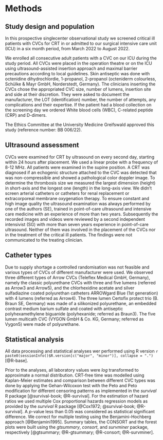 # Methods

## Study design and population

In this prospective singlecenter observational study we screened
critical ill patients with CVCs for CRT
in or admitted to our surgical intensive care unit (ICU)
in a six month period, from March 2022 to August 2022.

We enrolled all consecutive adult patients with a CVC on our ICU during the study period.
All CVCs were placed in the operation theatre or on the ICU using ultrasound-assisted insertion approach and maximal barrier precautions according to local guidelines.
Skin antiseptic was done with octenidine dihydrochlordie, 1-propanol, 2-propanol (octeniderm colourless, Schülke & Mayr GmbH, Norderstedt, Germany).
The clinicians inserting the CVCs chose the appropriated CVC size, number of lumens, insertion site and side at their discretion.
They were asked to document the manufacturer, the LOT (identification) number, the number of attempts, any complications and their expertise.
If the patient had a blood collection on the screening day we ordered White blood cells (WBC), C-related peptide (CRP) and D-dimers.

The Ethics Committee at the University Medicine Greifswald
approved this study (reference number: BB 006/22).

## Ultrasound assessment

CVCs were examined for CRT by ultrasound on every second day, starting within 24 hours after placement.
We used a linear probe with a frequency of 8-12 MHz.
All patients were examined in the supine position.
A CRT was diagnosed if an echogenic structure attached to the CVC was detected that was non-compressible and showed a pathological color doppler image.
To determine the thrombosis size we measured the largest dimension (height) in short-axis and the longest one (length) in the long-axis view.
We didn't screen arterial catheters or catheters for renal replacement or extracorporeal membrane oxygenation therapy.
To ensure constant and high image quality the ultrasound examination was always performed by one of the authors (SE),
trained in point-of-care ultrasound and intensive care medicine with an experience of more than two years.
Subsequently the recorded images and videos were reviewed by a second independent intensivist (SG) with more than seven years experience in point-of-care ultrasound.
Neither of them was involved in the placement of the CVCs nor in the treatment of the critical ill patients.
The findings were not communicated to the treating clinician.

## Catheter types

Due to supply shortage a controlled randomisation was not feasible and various types of CVCs of different manufacturer were used.
We observed three different types of Arrow CVCs (Teleflex Medical GmbH, Germany), namely the classic polyurethane CVCs with three and five lumens (referred as Arrow3 and Arrow5), and the chlorhexidine acetate and silver sulfadiazine coated polyurethan catheters ARROWgard Blue (1st generation) with 4 lumens (referred as Arrow4).
The three lumen Certofix protect trio (B. Braun SE, Germany) was made of a silikonized polyurethane, an embedded contrast medium barium sulfate and coated with
antiseptic polyhexamethylene biguanide (polyhexanide; referred as Braun3).
The five lumen multicath CVC (VYGON GmbH & Co. KG, Germany; referred as Vygon5) were made of polyurethane.

## Statistical analysis

All data processing and statistical analyses wer performed using R version
`r paste0(sessionInfo()$R.version[c("major", "minor")], collapse = ".")`
[@R-base].

Prior to the analyses, all laboratory values were *log* transformed to
approximate a normal distribution.
CRT-free time was modelled using Kaplan-Meier estimates and comparison between different CVC types was done by applying the Gehan-Wilcoxon test with the Peto and Peto modification for different censoring patterns as implemented in the *survival* R package [@survival-book; @R-survival].
For the estimation of hazard ratios we used multiple Cox proportional hazards regression models as provided by the *survival* R package [@Cox1972; @survival-book; @R-survival].
A $p$-value less than 0.05 was considered as statistical significant difference.
We correct for multiple testing using the Benjamini-Hochberg approach [@Benjamini1995].
Summary tables, the CONSORT and the forest plots were built using the *gtsummary*, *consort*, and *survminer* package, respectively
[@gtsummary; @R-gtsummary; @R-consort; @R-survminer].
